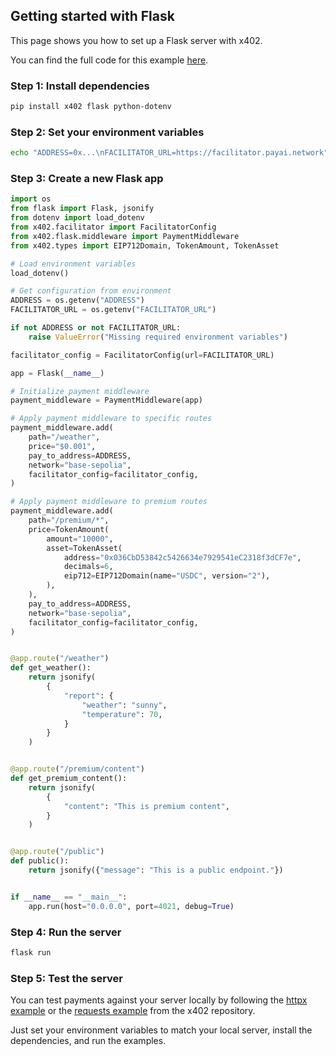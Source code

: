## Getting started with Flask

This page shows you how to set up a Flask server with x402.

<Note>You can find the full code for this example [here](https://github.com/coinbase/x402/tree/main/examples/python/servers/flask).</Note>

### Step 1: Install dependencies

```bash
pip install x402 flask python-dotenv
```

### Step 2: Set your environment variables

```bash
echo "ADDRESS=0x...\nFACILITATOR_URL=https://facilitator.payai.network" > .env
```

### Step 3: Create a new Flask app

```python main.py lines icon="python"
import os
from flask import Flask, jsonify
from dotenv import load_dotenv
from x402.facilitator import FacilitatorConfig
from x402.flask.middleware import PaymentMiddleware
from x402.types import EIP712Domain, TokenAmount, TokenAsset

# Load environment variables
load_dotenv()

# Get configuration from environment
ADDRESS = os.getenv("ADDRESS")
FACILITATOR_URL = os.getenv("FACILITATOR_URL")

if not ADDRESS or not FACILITATOR_URL:
    raise ValueError("Missing required environment variables")

facilitator_config = FacilitatorConfig(url=FACILITATOR_URL)

app = Flask(__name__)

# Initialize payment middleware
payment_middleware = PaymentMiddleware(app)

# Apply payment middleware to specific routes
payment_middleware.add(
    path="/weather",
    price="$0.001",
    pay_to_address=ADDRESS,
    network="base-sepolia",
    facilitator_config=facilitator_config,
)

# Apply payment middleware to premium routes
payment_middleware.add(
    path="/premium/*",
    price=TokenAmount(
        amount="10000",
        asset=TokenAsset(
            address="0x036CbD53842c5426634e7929541eC2318f3dCF7e",
            decimals=6,
            eip712=EIP712Domain(name="USDC", version="2"),
        ),
    ),
    pay_to_address=ADDRESS,
    network="base-sepolia",
    facilitator_config=facilitator_config,
)


@app.route("/weather")
def get_weather():
    return jsonify(
        {
            "report": {
                "weather": "sunny",
                "temperature": 70,
            }
        }
    )


@app.route("/premium/content")
def get_premium_content():
    return jsonify(
        {
            "content": "This is premium content",
        }
    )


@app.route("/public")
def public():
    return jsonify({"message": "This is a public endpoint."})


if __name__ == "__main__":
    app.run(host="0.0.0.0", port=4021, debug=True)
```

### Step 4: Run the server

```bash
flask run
```

### Step 5: Test the server

You can test payments against your server locally by following the [httpx example](https://github.com/coinbase/x402/tree/main/examples/python/clients/httpx) or the [requests example](https://github.com/coinbase/x402/tree/main/examples/python/clients/requests) from the x402 repository.  

Just set your environment variables to match your local server, install the dependencies, and run the examples.